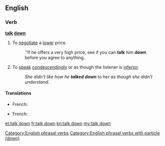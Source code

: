 ==English==

===Verb===
'''[[talk]] [[down]]'''
# {{idiomatic}} To [[negotiate]] a [[lower]] price.
#: ''If he offers a very high price, see if you can '''talk''' him '''down''' before you agree to anything.
# {{idiomatic}} To [[speak]] [[condescendingly]] or as though the listener is [[inferior]].
#: ''She didn't like how he '''talked down''' to her as though she didn't understand.''
====Translations====
{{trans-top|negociate}}
* French: {{t+|fr|marchander}}
{{trans-mid}}
{{trans-bottom}}
{{trans-top|patronize}}
* French: {{t|fr|prendre de haut}}
{{trans-mid}}
{{trans-bottom}}

[[Category:English phrasal verbs]]
[[Category:English phrasal verbs with particle (down)]]

[[et:talk down]]
[[fr:talk down]]
[[kn:talk down]]
[[my:talk down]]